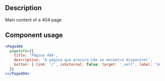 
<Meta title="Pages/404/404 Docs" />

<h2>Description</h2>
<p>Main content of a 404 page</p>

<h2>Component usage</h2>

```jsx
<Page404
  pageInfo={{
    title: 'Página 404',
    description: 'A página que procura não se encontra disponível',
    button: { link: '/', isExternal: false, target: '_self', label: 'Voltar à pagina inicial' }
  }}
></Page404>
```
